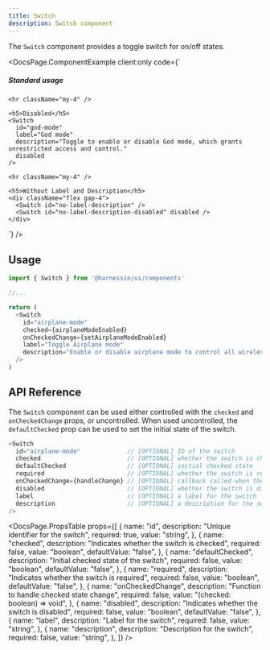 ```yaml
---
title: Switch
description: Switch component
---
```


The `Switch` component provides a toggle switch for on/off states.


<DocsPage.ComponentExample
  client:only
  code={`<div className="flex flex-col gap-4">
    <h5>Standard usage</h5>
    <Switch 
      id="airplane-mode"
      label="Airplane mode"
      description="Enable or disable airplane mode to control all wireless communication."
    />

    <hr className="my-4" />

    <h5>Disabled</h5>
    <Switch
      id="god-mode"
      label="God mode"
      description="Toggle to enable or disable God mode, which grants unrestricted access and control."
      disabled
    />

    <hr className="my-4" />

    <h5>Without Label and Description</h5>
    <div className="flex gap-4">
      <Switch id="no-label-description" />
      <Switch id="no-label-description-disabled" disabled />
    </div>

</div>`}
/>

## Usage

```typescript jsx
import { Switch } from '@harnessio/ui/components'

//...

return (
  <Switch
    id="airplane-mode"
    checked={airplaneModeEnabled}
    onCheckedChange={setAirplaneModeEnabled}
    label="Toggle Airplane mode"
    description="Enable or disable airplane mode to control all wireless communication."
  />
)
```

## API Reference

The `Switch` component can be used either controlled with the `checked` and `onCheckedChange` props, or uncontrolled.
When used uncontrolled, the `defaultChecked` prop can be used to set the initial state of the switch.

```typescript jsx
<Switch
  id="airplane-mode"             // [OPTIONAL] ID of the switch
  checked                        // [OPTIONAL] whether the switch is checked
  defaultChecked                 // [OPTIONAL] initial checked state
  required                       // [OPTIONAL] whether the switch is required
  onCheckedChange={handleChange} // [OPTIONAL] callback called when the checked state changes
  disabled                       // [OPTIONAL] whether the switch is disabled
  label                          // [OPTIONAL] a label for the switch
  description                    // [OPTIONAL] a description for the switch
/>
```

<DocsPage.PropsTable
  props={[
    {
      name: "id",
      description: "Unique identifier for the switch",
      required: true,
      value: "string",
    },
    {
      name: "checked",
      description: "Indicates whether the switch is checked",
      required: false,
      value: "boolean",
      defaultValue: "false",
    },
    {
      name: "defaultChecked",
      description: "Initial checked state of the switch",
      required: false,
      value: "boolean",
      defaultValue: "false",
    },
    {
      name: "required",
      description: "Indicates whether the switch is required",
      required: false,
      value: "boolean",
      defaultValue: "false",
    },
    {
      name: "onCheckedChange",
      description: "Function to handle checked state change",
      required: false,
      value: "(checked: boolean) => void",
    },
    {
      name: "disabled",
      description: "Indicates whether the switch is disabled",
      required: false,
      value: "boolean",
      defaultValue: "false",
    },
    {
      name: "label",
      description: "Label for the switch",
      required: false,
      value: "string",
    },
    {
      name: "description",
      description: "Description for the switch",
      required: false,
      value: "string",
    },
  ]}
/>
